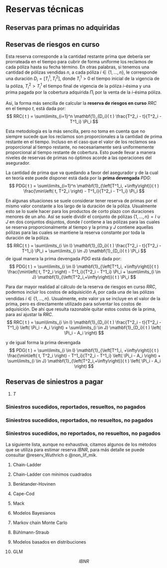 <!------------------------------------------------------------------------------------------------->
# Reservas técnicas

<!------------------------------------------------------------------------------------------------->
## Reservas para primas no adquiridas

<!------------------------------------------------------------------------------------------------->
## Reservas de riesgos en curso

Esta reserva corresponde a la cantidad restante prima que debería ser prorrateada en el tiempo para 
cubrir de forma uniforme los reclamos de cada póliza hasta su fecha término. En otras palabras, si 
tenemos una cantidad de pólizas vendidas $n$, a cada póliza $i \in \{1, \ldots, n \}$, le corresponde 
una duración $D_i = \left[ T^1_i,  T^2_i \right]$, donde $T^1_i > 0$ el tiempo inicial de la vigencia 
de la póliza, $T^2_i > T^1_i$ el tiempo final de vigencia de la póliza $i$-ésima y una prima pagada 
por la cobertura adquirida $\Pi_i$ por la venta de la $i$-ésima póliza. 

Así, la forma más sencilla de calcular la **reserva de riesgos en curso** $RRC$ en el tiempo $t$, 
está dada por:
$$
RRC( t ) = \sum\limits_{i=1}^n \mathbf{1}_{D_i}( t ) \frac{T^2_i - t}{T^2_i - T^1_i} \Pi_i 
$$

Esta metodología es la más sencilla, pero no toma en cuenta que no siempre sucede que los reclamos 
son proporcionales a la cantidad de prima restante en el tiempo. Incluso en el caso que el valor
de los reclamos sea proporcional al tiempo restante, no necesariamente será uniformemente 
proporcional al tiempo restante de cobertura. Esto puede llevar a manera niveles de reservas de 
primas no óptimos acorde a las operaciones del asegurador.

La cantidad de prima que va quedando a favor del asegurador y de la cual en teoría este puede 
disponer está dada por la **prima devengada** $PDG$:
$$
PDG( t ) = \sum\limits_{i=1}^n \mathbf{1}_{\left[T^1_i, +\infty\right)}( t ) 
\frac{\min\left( t, T^2_i \right) - T^1_i}{T^2_i - T^1_i} \Pi_i 
$$

En algunas situaciones se suele considerar tener reserva de primas por el mismo valor constante 
a los largo de la duración de la póliza. Usualmente esto se lo suele hacer para los productos de 
corto plazo con duraciones menores de un año. Así se suele dividir el conjunto de pólizas 
$\{1,\ldots,n\} = I \cup J$ en dos conjuntos disjuntos, donde $I$ contiene a las pólizas para las 
cuales se reserva proporcionalmente al tiempo y la prima y $J$ contiene aquellas pólizas para las 
cuales se mantiene la reserva constante por toda la duración de la póliza.
$$
RRC( t ) = \sum\limits_{i \in I} \mathbf{1}_{D_i}( t ) \frac{T^2_i - t}{T^2_i - T^1_i} \Pi_i 
+ \sum\limits_{i \in J} \mathbf{1}_{D_i}( t ) \Pi_i 
$$
de igual manera la prima devengada $PDG$ está dada por:
$$
PDG( t ) = \sum\limits_{i \in I} \mathbf{1}_{\left[T^1_i, +\infty\right)}( t ) 
\frac{\min\left( t, T^2_i \right) - T^1_i}{T^2_i - T^1_i} \Pi_i 
+ \sum\limits_{i \in J} \mathbf{1}_{\left(T^2_i,+\infty\right)}( t ) \Pi_i 
$$

Para dar mayor realidad al cálculo de la reserva de riesgos en curso $RRC$, podemos incluir los
costos de adquisición $A_i$ por cada una de las pólizas vendidas $i \in \{1, \ldots, n \}$. 
Usualmente, este valor ya se incluye en el valor de la prima, pero es directamente utilizado para 
solventar los costos de adquisición. De ahí que resulta razonable quitar estos costos de la prima, 
para así ajustar la $RRC$.
$$
RRC( t ) = \sum\limits_{i \in I} \mathbf{1}_{D_i}( t ) \frac{T^2_i - t}{T^2_i - T^1_i} \left( \Pi_i - A_i \right)
+ \sum\limits_{i \in J} \mathbf{1}_{D_i}( t ) \left( \Pi_i - A_i \right)
$$

y de igual forma la prima devengada
$$
PDG( t ) = \sum\limits_{i \in I} \mathbf{1}_{\left[T^1_i, +\infty\right)}( t ) 
\frac{\min\left( t, T^2_i \right) - T^1_i}{T^2_i - T^1_i} \left( \Pi_i - A_i \right)
+ \sum\limits_{i \in J} \mathbf{1}_{\left(T^2_i,+\infty\right)}( t ) \left( \Pi_i - A_i \right)
$$

<!------------------------------------------------------------------------------------------------->
## Reservas de siniestros a pagar

1. $T$

<!------------------------------------------------------------------------------------------------->
### Siniestros sucedidos, reportados, resueltos, no pagados
  
<!------------------------------------------------------------------------------------------------->
### Siniestros sucedidos, reportados, no resueltos, no pagados

<!------------------------------------------------------------------------------------------------->
### Siniestros sucedidos, no reportados, no resueltos, no pagados

La siguiente lista, aunque no exhaustiva, citamos algunos de los métodos que se utiliza para estimar
reserva $IBNR$, para más detalle se puede consultar @reserv_Wuthrich o @non_lif_mik.

1. Chain-Ladder

2. Chain-Ladder con mínimos cuadrados

3. Benktander-Hovinen

4. Cape-Cod

5. Mack

6. Modelos Bayesianos

7. Markov chain Monte Carlo

8. Bühlmann-Straub

9. Modelos basados en distribuciones

10. GLM

$$
IBNR
$$
